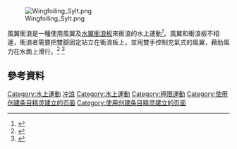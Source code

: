 [[File:Wingfoiling_Sylt.png|thumb]]

{{not|風箏衝浪}}
風翼衝浪是一種使用風翼及[[水翼衝浪板|水翼衝浪板]]來衝浪的水上運動<ref>{{cite web |title=Wingfoil FAQ: What is wingfoiling? |url=https://wingfoil.com/en/faqs |website=Wingfoil |publisher=Wingfoil.com}}</ref>。風翼和衝浪板不相連，衝浪者需要把雙脚固定站立在衝浪板上，並用雙手控制充氣式的風翼，藉助風力在水面上滑行。<ref>{{cite web |title=How to Wing Foil |url=https://srokacompany.com/en/2019/10/how-to-wing-foil/ |website=Sroka Company}}</ref> <ref>{{Cite web|title=Wingfoil FAQ|url=https://wingfoil.com/en/faqs|access-date=2020-07-15|website=wingfoil.com}}</ref>


== 參考資料 ==
{{reflist}}

{{Portal box|体育运动}}
{{极限运动}}

[[Category:水上運動|Category:水上運動]]

[[Category:冲浪|冲浪]]
[[Category:水上運動|Category:水上運動]]
[[Category:極限運動|Category:極限運動]]
[[Category:使用创建条目精灵建立的页面|Category:使用创建条目精灵建立的页面]]
[[Category:使用创建条目精灵建立的页面|Category:使用创建条目精灵建立的页面]]